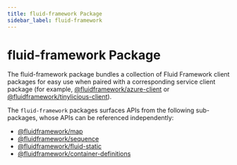```yaml
---
title: fluid-framework Package
sidebar_label: fluid-framework
---
```


# fluid-framework Package

The fluid-framework package bundles a collection of Fluid Framework client packages for easy use when paired with a corresponding service client package (for example, [@fluidframework/azure-client](/docs/deployment/azure-frs) or [@fluidframework/tinylicious-client](/docs/testing/tinylicious)).

The `fluid-framework` packages surfaces APIs from the following sub-packages, whose APIs can be referenced independently:

- [@fluidframework/map](./map)
- [@fluidframework/sequence](./sequence)
- [@fluidframework/fluid-static](./fluid-static)
- [@fluidframework/container-definitions](./container-definitions)
